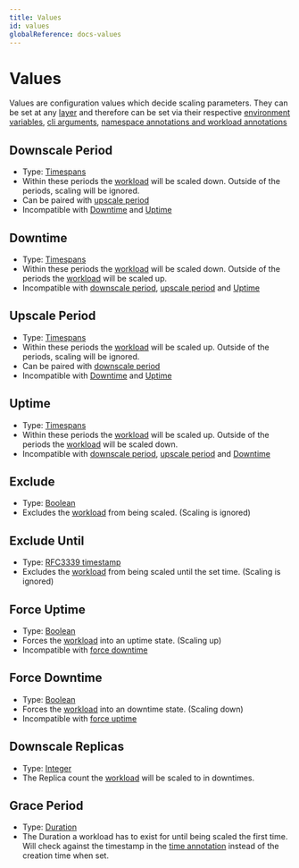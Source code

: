 ```yaml
---
title: Values
id: values
globalReference: docs-values
---
```


# Values

Values are configuration values which decide scaling parameters.
They can be set at any [layer](ref:docs-layers) and therefore can be set via their respective
[environment variables](ref:docs-environment-variables), [cli arguments](ref:docs-arguments), [namespace annotations and workload annotations](ref:docs-annotations)

## Downscale Period

- Type: [Timespans](ref:docs-timespans)
- Within these periods the [workload](ref:docs-workload-types) will be scaled down.
  Outside of the periods, scaling will be ignored.
- Can be paired with [upscale period](#upscale-period)
- Incompatible with [Downtime](#downtime) and [Uptime](#uptime)

## Downtime

- Type: [Timespans](ref:docs-timespans)
- Within these periods the [workload](ref:docs-workload-types) will be scaled down.
  Outside of the periods the [workload](ref:docs-workload-types) will be scaled up.
- Incompatible with [downscale period](#downscale-period), [upscale period](#upscale-period) and [Uptime](#uptime)

## Upscale Period

- Type: [Timespans](ref:docs-timespans)
- Within these periods the [workload](ref:docs-workload-types) will be scaled up.
  Outside of the periods, scaling will be ignored.
- Can be paired with [downscale period](#downscale-period)
- Incompatible with [Downtime](#downtime) and [Uptime](#uptime)

## Uptime

- Type: [Timespans](ref:docs-timespans)
- Within these periods the [workload](ref:docs-workload-types) will be scaled up.
  Outside of the periods the [workload](ref:docs-workload-types) will be scaled down.
- Incompatible with [downscale period](#downscale-period), [upscale period](#upscale-period) and [Downtime](#downtime)

## Exclude

- Type: [Boolean](https://en.wikipedia.org/wiki/Boolean_data_type)
- Excludes the [workload](ref:docs-workload-types) from being scaled. (Scaling is ignored)

## Exclude Until

- Type: [RFC3339 timestamp](https://datatracker.ietf.org/doc/html/rfc3339)
- Excludes the [workload](ref:docs-workload-types) from being scaled until the set time. (Scaling is ignored)

## Force Uptime

- Type: [Boolean](https://en.wikipedia.org/wiki/Boolean_data_type)
- Forces the [workload](ref:docs-workload-types) into an uptime state. (Scaling up)
- Incompatible with [force downtime](#force-downtime)

## Force Downtime

- Type: [Boolean](https://en.wikipedia.org/wiki/Boolean_data_type)
- Forces the [workload](ref:docs-workload-types) into an downtime state. (Scaling down)
- Incompatible with [force uptime](#force-uptime)

## Downscale Replicas

- Type: [Integer](https://en.wikipedia.org/wiki/Integer)
- The Replica count the [workload](ref:docs-workload-types) will be scaled to in downtimes.

## Grace Period

- Type: [Duration](ref:docs-duration)
- The Duration a workload has to exist for until being scaled the first time.
  Will check against the timestamp in the [time annotation](ref:docs-runtime-configuration#time-annotation)
  instead of the creation time when set.
